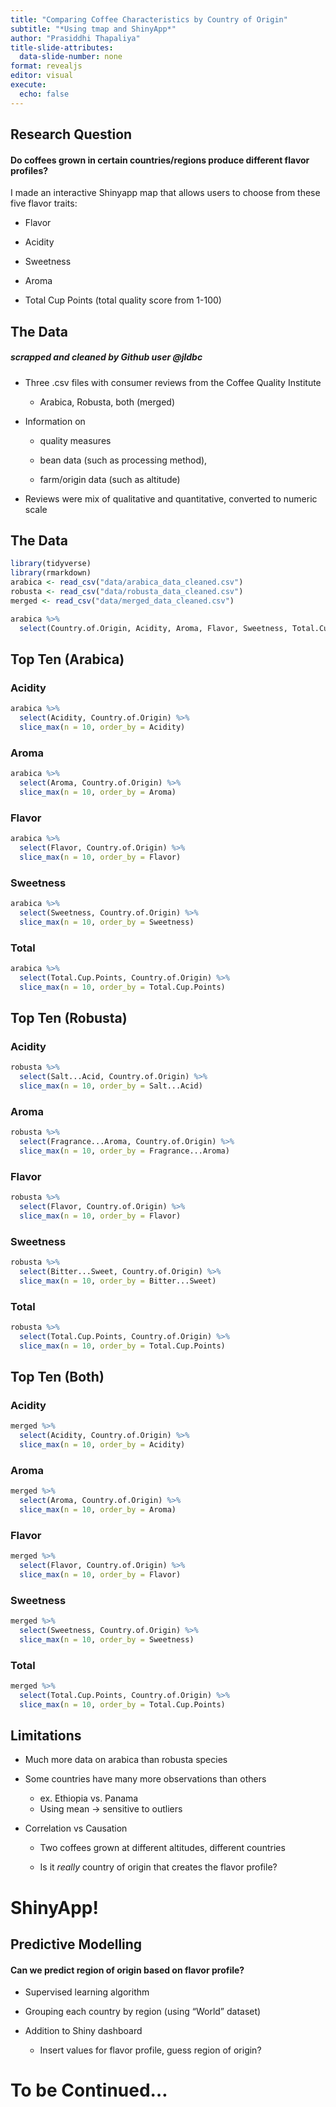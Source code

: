 ```yaml
---
title: "Comparing Coffee Characteristics by Country of Origin"
subtitle: "*Using tmap and ShinyApp*"
author: "Prasiddhi Thapaliya"
title-slide-attributes:
  data-slide-number: none
format: revealjs
editor: visual
execute:
  echo: false
---
```


## Research Question 

#### Do coffees grown in certain countries/regions produce different flavor profiles?

I made an interactive Shinyapp map that allows users to choose from these five flavor traits:

-   Flavor

-   Acidity

-   Sweetness

-   Aroma

-   Total Cup Points (total quality score from 1-100)

## The Data

##### scrapped and cleaned by Github user @jldbc

-   Three .csv files with consumer reviews from the Coffee Quality Institute

    -   Arabica, Robusta, both (merged)

-   Information on

    -   quality measures

    -   bean data (such as processing method),

    -   farm/origin data (such as altitude)

-   Reviews were mix of qualitative and quantitative, converted to numeric scale

## The Data

```r
library(tidyverse)
library(rmarkdown)
arabica <- read_csv("data/arabica_data_cleaned.csv")
robusta <- read_csv("data/robusta_data_cleaned.csv")
merged <- read_csv("data/merged_data_cleaned.csv")
```

```r
arabica %>%
  select(Country.of.Origin, Acidity, Aroma, Flavor, Sweetness, Total.Cup.Points)
```

## Top Ten (Arabica)

::: panel-tabset
### Acidity

```r
arabica %>%
  select(Acidity, Country.of.Origin) %>%
  slice_max(n = 10, order_by = Acidity)
```

### Aroma

```r
arabica %>%
  select(Aroma, Country.of.Origin) %>%
  slice_max(n = 10, order_by = Aroma)
```

### Flavor

```r
arabica %>%
  select(Flavor, Country.of.Origin) %>%
  slice_max(n = 10, order_by = Flavor)
```

### Sweetness

```r
arabica %>%
  select(Sweetness, Country.of.Origin) %>%
  slice_max(n = 10, order_by = Sweetness)
```

### Total

```r
arabica %>%
  select(Total.Cup.Points, Country.of.Origin) %>%
  slice_max(n = 10, order_by = Total.Cup.Points)
```
:::

## Top Ten (Robusta)

::: panel-tabset
### Acidity

```r
robusta %>%
  select(Salt...Acid, Country.of.Origin) %>%
  slice_max(n = 10, order_by = Salt...Acid)
```

### Aroma

```r
robusta %>%
  select(Fragrance...Aroma, Country.of.Origin) %>%
  slice_max(n = 10, order_by = Fragrance...Aroma)
```

### Flavor

```r
robusta %>%
  select(Flavor, Country.of.Origin) %>%
  slice_max(n = 10, order_by = Flavor)
```

### Sweetness

```r
robusta %>%
  select(Bitter...Sweet, Country.of.Origin) %>%
  slice_max(n = 10, order_by = Bitter...Sweet)
```

### Total

```r
robusta %>%
  select(Total.Cup.Points, Country.of.Origin) %>%
  slice_max(n = 10, order_by = Total.Cup.Points)
```
:::

## Top Ten (Both)

::: panel-tabset
### Acidity

```r
merged %>%
  select(Acidity, Country.of.Origin) %>%
  slice_max(n = 10, order_by = Acidity)
```

### Aroma

```r
merged %>%
  select(Aroma, Country.of.Origin) %>%
  slice_max(n = 10, order_by = Aroma)
```

### Flavor

```r
merged %>%
  select(Flavor, Country.of.Origin) %>%
  slice_max(n = 10, order_by = Flavor)
```

### Sweetness

```r
merged %>%
  select(Sweetness, Country.of.Origin) %>%
  slice_max(n = 10, order_by = Sweetness)
```

### Total

```r
merged %>%
  select(Total.Cup.Points, Country.of.Origin) %>%
  slice_max(n = 10, order_by = Total.Cup.Points)
```
:::

## Limitations

-   Much more data on arabica than robusta species

-   Some countries have many more observations than others

    -   ex. Ethiopia vs. Panama
    -   Using mean -\> sensitive to outliers

-   Correlation vs Causation

    -   Two coffees grown at different altitudes, different countries

    -   Is it *really* country of origin that creates the flavor profile?

# ShinyApp!

## Predictive Modelling

#### Can we predict region of origin based on flavor profile?

-   Supervised learning algorithm

-   Grouping each country by region (using "World" dataset)

-   Addition to Shiny dashboard

    -   Insert values for flavor profile, guess region of origin?

# To be Continued...
